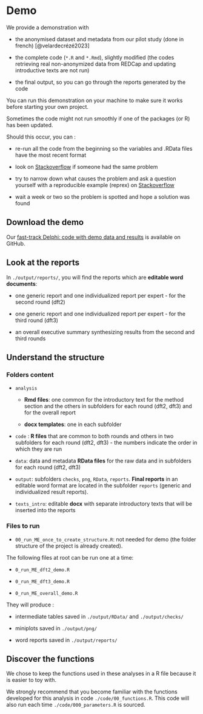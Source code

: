 # Demo {#sec-demo}

We provide a demonstration with

-   the anonymised dataset and metadata from our pilot study (done in french) [@velardecrézé2023]

-   the complete code (`*.R` and `*.Rmd`), slightly modified (the codes retrieving real non-anonymized data from REDCap and updating introductive texts are not run)

-   the final output, so you can go through the reports generated by the code

You can run this demonstration on your machine to make sure it works before starting your own project.

::: {.callout-warning appearance="simple"}
Sometimes the code might not run smoothly if one of the packages (or R) has been updated.

Should this occur, you can :

-   re-run all the code from the beginning so the variables and .RData files have the most recent format

-   look on [Stackoverflow](https://www.stackoverflow.com) if someone had the same problem

-   try to narrow down what causes the problem and ask a question yourself with a reproducible example (reprex) on [Stackoverflow](https://www.stackoverflow.com)

-   wait a week or two so the problem is spotted and hope a solution was found
:::

## Download the demo

Our [fast-track Delphi: code with demo data and results](https://github.com/Unisante/delphi-fast-track-demo) is available on GitHub.

## Look at the reports

In `./output/reports/`, you will find the reports which are **editable word documents**:

-   one generic report and one individualized report per expert - for the second round (dft2)

-   one generic report and one individualized report per expert - for the third round (dft3)

-   an overall executive summary synthesizing results from the second and third rounds

## Understand the structure

### Folders content

-   `analysis`

    -   **Rmd files**: one common for the introductory text for the method section and the others in subfolders for each round (dft2, dft3) and for the overall report

    -   **docx templates**: one in each subfolder

-   `code` : **R files** that are common to both rounds and others in two subfolders for each round (dft2, dft3) - the numbers indicate the order in which they are run

-   `data`: data and metadata **RData files** for the raw data and in subfolders for each round (dft2, dft3)

-   `output`: subfolders `checks`, `png`, `RData`, `reports`. **Final reports** in an editable word format are located in the subfolder `reports` (generic and individualized result reports).

-   `texts_intro`: editable **docx** with separate introductory texts that will be inserted into the reports

### Files to run

-   `00_run_ME_once_to_create_structure.R`: not needed for demo (the folder structure of the project is already created).

The following files at root can be run one at a time:

-   `0_run_ME_dft2_demo.R`

-   `0_run_ME_dft3_demo.R`

-   `0_run_ME_overall_demo.R`

They will produce :

-   intermediate tables saved in `./output/RData/` and `./output/checks/`

-   miniplots saved in `./output/png/`

-   word reports saved in `./output/reports/`

## Discover the functions {#sec-discover-functions}

We chose to keep the functions used in these analyses in a R file because it is easier to toy with.

We strongly recommend that you become familiar with the functions developed for this analysis in code `./code/00_functions.R`. This code will also run each time `./code/000_parameters.R` is sourced.
